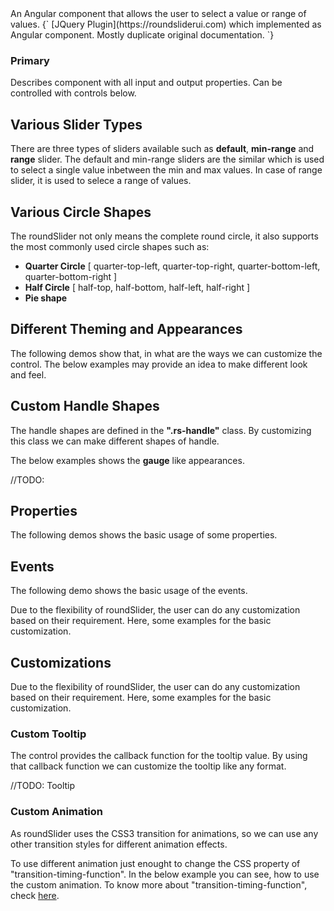 
<Meta of={SliderStories} />
<Title>NgRoundSliderComponent</Title>
<Subtitle>An Angular component that allows the user to select a value or range of values.</Subtitle>
<Description>
{`
  [JQuery Plugin](https://roundsliderui.com) which implemented as Angular component. Mostly duplicate original documentation.
`}
</Description>

### Primary

Describes component with all input and output properties. Can be controlled with controls below. 

<Primary />
<Controls of={SliderStories.Primary} />

## Various Slider Types

There are three types of sliders available such as **default**, **min-range** and **range** slider. The default and min-range sliders are the similar which is used to select a single value inbetween the min and max values. In case of range slider, it is used to selece a range of values.

<Canvas of={SliderStories.SliderTypes} />

## Various Circle Shapes

The roundSlider not only means the complete round circle, it also supports the most commonly used circle shapes such as:

* **Quarter Circle** [ quarter-top-left, quarter-top-right, quarter-bottom-left, quarter-bottom-right ]
* **Half Circle** [ half-top, half-bottom, half-left, half-right ]
* **Pie shape**

<Canvas of={SliderStories.CircleShapes} />

## Different Theming and Appearances

The following demos show that, in what are the ways we can customize the control. The below examples may provide an idea to make different look and feel.

<Canvas of={SliderStories.DifferentThemingAndAppearances} />

## Custom Handle Shapes

The handle shapes are defined in the **".rs-handle"** class. By customizing this class we can make different shapes of handle.

The below examples shows the **gauge** like appearances.

//TODO:

## Properties

The following demos shows the basic usage of some properties.

<Canvas of={SliderStories.Properties} />

## Events

The following demo shows the basic usage of the events.

Due to the flexibility of roundSlider, the user can do any customization based on their requirement. Here, some examples for the basic customization.

## Customizations

Due to the flexibility of roundSlider, the user can do any customization based on their requirement. Here, some examples for the basic customization.

### Custom Tooltip

The control provides the callback function for the tooltip value. By using that callback function we can customize the tooltip like any format.

//TODO: Tooltip
<Canvas of={SliderStories.CustomTooltip} />

### Custom Animation

As roundSlider uses the CSS3 transition for animations, so we can use any other transition styles for different animation effects.

To use different animation just enought to change the CSS property of "transition-timing-function". In the below example you can see, how to use the custom animation. To know more about "transition-timing-function", check [here](https://developer.mozilla.org/en-US/docs/Web/CSS/transition-timing-function).

<Canvas of={SliderStories.CustomAnimation} />